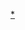 {{Navbox
|name = 次级代谢产物
|title = [[次级代谢产物]]
|bodyclass = hlist

|group1 = 总览
|list1 = 

|group2 = [[生物碱]]
|list2 = 
* [[可待因]]
* [[吗啡]]
* [[可卡因]]
* [[河豚毒素]]
* [[阿托品]]

|group3 = {{le|天然酚|Phenol}}
|
|list3 =
* [[多酚]]

|group4 = [[单萜|类单萜]]
|list4 = 
* {{le|牻牛儿基二磷酸|Geranyl diphosphate}}
* [[柠烯]]
* [[蒎烯]]

|group5 = [[萜类化合物|双萜类]]
|list5 = 
* [[香叶基香叶基焦磷酸|牻牛儿基牻牛儿基二磷酸]]
* [[紫杉醇]]
* {{le|阿非迪霉素|Aphidicolin}}
* [[海松二烯]]

|group6 = [[抗生素]]
|list6 = 
* [[青霉素]]
* [[链霉素]]
* [[四环素]]

|group7 = [[Template:酶辅因子|←酶辅因子]]
|list7 = &nbsp;

}}<noinclude>

[[Category:代谢|*]]
[[Category:生物化学模板|{{PAGENAME}}]]
</noinclude>